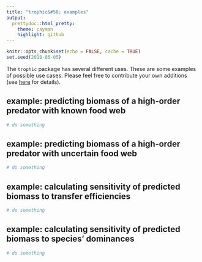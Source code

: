 ```yaml
---
title: "trophic&#58; examples"
output:
  prettydoc::html_pretty:
    theme: cayman
    highlight: github
---
```

  
```r
knitr::opts_chunk$set(echo = FALSE, cache = TRUE)
set.seed(2018-06-05)
```

The `trophic` package has several different uses. These are some examples of possible use cases. Please feel free to contribute your own additions (see [here](docs/contribute.html) for details).

## example: predicting biomass of a high-order predator with known food web
```r

# do something

```

## example: predicting biomass of a high-order predator with uncertain food web
```r

# do something

```

## example: calculating sensitivity of predicted biomass to transfer efficiencies
```r

# do something

```

## example: calculating sensitivity of predicted biomass to species' dominances
```r

# do something

```
